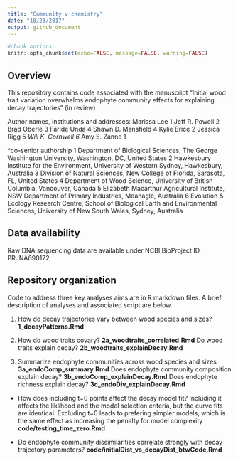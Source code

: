 ```yaml
---
title: "Community v chemistry"
date: "10/23/2017"
output: github_document
---
```


```r
#chunk options
knitr::opts_chunk$set(echo=FALSE, message=FALSE, warning=FALSE)
```

## Overview
This repository contains code associated with the manuscript "Initial wood trait variation overwhelms endophyte community effects for explaining decay trajectories" (in review)

Author names, institutions and addresses:
Marissa Lee 1
Jeff R. Powell 2
Brad Oberle 3
Faride Unda 4
Shawn D. Mansfield 4
Kylie Brice 2
Jessica Rigg 5
*Will K. Cornwell 6
*Amy E. Zanne 1

*co-senior authorship
1 Department of Biological Sciences, The George Washington University, Washington, DC, United States
2 Hawkesbury Institute for the Environment, University of Western Sydney, Hawkesbury, Australia
3 Division of Natural Sciences, New College of Florida, Sarasota, FL, United States
4 Department of Wood Science, University of British Columbia, Vancouver, Canada
5 Elizabeth Macarthur Agricultural Institute, NSW Department of Primary Industries, Meanagle, Australia
6 Evolution & Ecology Research Centre, School of Biological Earth and Environmental Sciences, University of New South Wales, Sydney, Australia


## Data availability
Raw DNA sequencing data are available under NCBI BioProject ID PRJNA690172

## Repository organization
Code to address three key analyses aims are in R markdown files. A brief description of analyses and associated script are below.

1. How do decay trajectories vary between wood species and sizes? **1_decayPatterns.Rmd**

2. How do wood traits covary? **2a_woodtraits_correlated.Rmd** Do wood traits explain decay? **2b_woodtraits_explainDecay.Rmd**

3. Summarize endophyte communities across wood species and sizes **3a_endoComp_summary.Rmd** Does endophyte community composition explain decay? **3b_endoComp_explainDecay.Rmd** Does endophyte richness explain decay? **3c_endoDiv_explainDecay.Rmd**

- How does including t=0 points affect the decay model fit? Including it affects the liklihood and the model selection criteria, but the curve fits are identical.  Excluding t=0 leads to prefering simpler models, which is the same effect as increasing the penalty for model complexity **code/testing_time_zero.Rmd**

- Do endophyte community dissimilarities correlate strongly with decay trajectory parameters? **code/initialDist_vs_decayDist_btwCode.Rmd**
